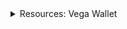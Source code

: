 <div class="stub">
<details><summary>Resources: Vega Wallet</summary>

This section is part of a series on the topic of the *Vega Wallet*.

[What is Vega Wallet?](/concepts/vega-wallet.md)

Apps:
- [Get the desktop app](/tools/vega-wallet/desktop-app/latest/index.md)
- [Create a wallet with the CLI app](/tools/vega-wallet/cli-wallet/latest/create-wallet.md)
- [Guides for the CLI app](/tools/vega-wallet/cli-wallet/latest/guides/index.md)

Develop with the wallet API:
- [Before you start...](/api/vega-wallet/before-you-start.md)
- [How it works](/api/vega-wallet/how-it-works.md)
- [Accessing the API](/api/vega-wallet/accessing-api.md)
- [Using the JSON-RPC API](/api/vega-wallet/reference/core/json-rpc-basics.md)

Other resources:
- [See the code on GitHub ↗](https://github.com/vegaprotocol/vega)

</details>
</div>
